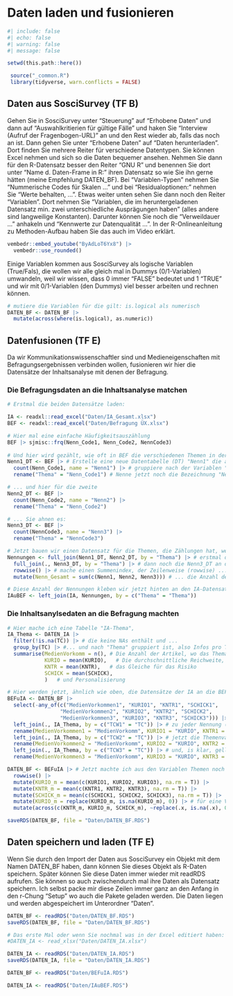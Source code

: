 # Daten laden und fusionieren

```r
#| include: false
#| echo: false
#| warning: false
#| message: false

setwd(this.path::here())

 source("_common.R")
 library(tidyverse, warn.conflicts = FALSE)
```


## Daten aus SosciSurvey (TF B)

Gehen Sie in SosciSurvey unter "Steuerung" auf "Erhobene Daten" und dann auf "Auswahlkritierien für gültige Fälle" und haken Sie "Interview (Aufruf der Fragenbogen-URL)" an und den Rest wieder ab, falls das noch an ist. Dann gehen Sie unter "Erhobene Daten" auf "Daten herunterladen". Dort finden Sie mehrere Reiter für verschiedene Datentypen. Sie können Excel nehmen und sich so die Daten bequemer ansehen. Nehmen Sie dann für den R-Datensatz besser den Reiter "GNU R" und benennen Sie dort unter "Name d. Daten-Frame in R:" ihren Datensatz so wie Sie ihn gerne hätten (meine Empfehlung DATEN_BF). Bei "Variablen-Typen" nehmen Sie "Nummerische Codes für Skalen ..." und bei "Residualoptionen:" nehmen Sie "Werte behalten, ...". Etwas weiter unten sehen Sie dann noch den Reiter "Variablen". Dort nehmen Sie "Variablen, die im heruntergeladenen Datensatz min. zwei unterschiedliche Ausprägungen haben" (alles andere sind langweilige Konstanten). Darunter können Sie noch die "Verweildauer ..." anhakeln und "Kennwerte zur Datenqualität ...". In der R-Onlineanleitung zu Methoden-Aufbau haben Sie das auch im Video erklärt.

```r
vembedr::embed_youtube("ByAdLoT6Yx8") |> 
  vembedr::use_rounded()
```

Einige Variablen kommen aus SosciSurvey als logische Variablen (True/Fals), die wollen wir alle gleich mal in Dummys (0/1-Variablen) umwandeln, weil wir wissen, dass 0 immer "FALSE" bedeutet und 1 "TRUE" und wir mit 0/1-Variablen (den Dummys) viel besser arbeiten und rechnen können.

```r
# mutiere die Variablen für die gilt: is.logical als numerisch
DATEN_BF <- DATEN_BF |> 
  mutate(across(where(is.logical), as.numeric))
```

## Datenfusionen (TF E)

Da wir Kommunikationswissenschaftler sind und Medieneigenschaften mit Befragungsergebnissen verbinden wollen, fusionieren wir hier die Datensätze der Inhaltsanalyse mit denen der Befragung.

### Die Befragungsdaten an die Inhaltsanalyse matchen

```r

# Erstmal die beiden Datensätze laden:

IA <- readxl::read_excel("Daten/IA_Gesamt.xlsx")
BEF <- readxl::read_excel("Daten/Befragung ÜX.xlsx")

# Hier mal eine einfache Häufigkeitsauszählung
BEF |> sjmisc::frq(Nenn_Code1, Nenn_Code2, NennCode3)
  
# Und hier wird gezählt, wie oft in BEF die verschiedenen Themen in der ersten Nennung vorkamen:
Nenn1_DT <- BEF |> # Erstelle eine neue Datentabelle (DT) "Nenn1" die aus BEF verarbeitet wurde und zwar wie folgt nach |> 
  count(Nenn_Code1, name = "Nenn1") |> # gruppiere nach der Variablen "Nenn_Code1" im Datensatz und zähle die Häufigkeit und schreibe die in "Nenn1"
  rename("Thema" = "Nenn_Code1") # Nenne jetzt noch die Bezeichnung "Nenn_Code1" in "Thema" um, damit es nachher einfach mit "Thema" gematcht werden kann

# ... und hier für die zweite
Nenn2_DT <- BEF |> 
  count(Nenn_Code2, name = "Nenn2") |> 
  rename("Thema" = "Nenn_Code2")

# ... Sie ahnen es:
Nenn3_DT <- BEF |> 
  count(NennCode3, name = "Nenn3") |> 
  rename("Thema" = "NennCode3")

# Jetzt bauen wir einen Datensatz für die Themen, die Zählungen hat, wenn sie in "Nenn1_DT" bis "Nenn3_DT" genannt wurden:
Nennungen <- full_join(Nenn1_DT, Nenn2_DT, by = "Thema") |> # erstmal die Nenn2-Daten an die Nenn2-Daten
  full_join(., Nenn3_DT, by = "Thema") |> # dann noch die Nenn3_DT an die beiden von oben
  rowwise() |> # mache einen Summenindex, der Zeilenweise (rowwise) ...
  mutate(Nenn_Gesamt = sum(c(Nenn1, Nenn2, Nenn3))) # ... die Anzahl der Nennungen aus Nenn1 bis Nenn3 aufsummiert = Anzahl der Themanennungen

# Diese Anzahl der Nennungen kleben wir jetzt hinten an den IA-Datensatz und nennen den fusionierten Datensatz "IAuBEF"
IAuBEF <- left_join(IA, Nennungen, by = c("Thema" = "Thema"))

```

### Die Inhaltsanylsedaten an die Befragung machten {#IAanBefragung}

```r

# Hier mache ich eine Tabelle "IA-Thema", 
IA_Thema <- DATEN_IA |> 
  filter(!is.na(TC)) |> # die keine NAs enthält und ...
  group_by(TC) |> #... und nach "Thema" gruppiert ist, also Infos pro Thema enthält und zwar ...
  summarise(MedienVorkomm = n(), # Die Anzahl der Artikel, wo das Thema vorkam
            KURIO = mean(KURIO),   # Die durchschnittliche Reichweite, die für die Artikel zu diesem Thema kodiert wurden
            KNTR = mean(KNTR),   # das Gleiche für das Risiko
            SCHICK = mean(SCHICK), 
            )   # und Personalisierung 

# Hier werden jetzt, ähnlich wie oben, die Datensätze der IA an die BEF geklebt und zu BEFuIA fusioniert
BEFuIA <- DATEN_BF |> 
  select(-any_of(c("MedienVorkommen1", "KURIO1", "KNTR1", "SCHICK1", 
                 "MedienVorkommen2", "KURIO2", "KNTR2", "SCHICK2", 
                 "MedienVorkommen3", "KURIO3", "KNTR3", "SCHICK3"))) |> 
  left_join(., IA_Thema, by = c("TCW1" = "TC")) |> # zu jeder Nennung (TCW) wir das "Thema" und die Mittelwerte der Variablen gehängt
  rename(MedienVorkommen1 = "MedienVorkomm", KURIO1 = "KURIO", KNTR1 = "KNTR", SCHICK1 = "SCHICK") |> # hier umbenennen, damit es die Variablen nicht doppelt gibt
  left_join(., IA_Thema, by = c("TCW2" = "TC")) |> # jetzt die Themenvariablen nach Nenn2
  rename(MedienVorkommen2 = "MedienVorkomm", KURIO2 = "KURIO", KNTR2 = "KNTR", SCHICK2 = "SCHICK") |>  # wieder umbenennen
  left_join(., IA_Thema, by = c("TCW3" = "TC")) |> # und, is klar, gell
  rename(MedienVorkommen3 = "MedienVorkomm", KURIO3 = "KURIO", KNTR3 = "KNTR", SCHICK3 = "SCHICK") # und umbennenen, damit wir auch hier wissen, dass es zur Nenn3 gehört

DATEN_BF <- BEFuIA |> # Jetzt machte ich aus den Variablen Themen noch jeweils einen Mittelwert als Interesse an den NFs
  rowwise() |> 
  mutate(KURIO_m = mean(c(KURIO1, KURIO2, KURIO3), na.rm = T)) |> 
  mutate(KNTR_m = mean(c(KNTR1, KNTR2, KNTR3), na.rm = T)) |> 
  mutate(SCHICK_m = mean(c(SCHICK1, SCHICK2, SCHICK3), na.rm = T)) |> 
  mutate(KURIO_m = replace(KURIO_m, is.na(KURIO_m), 0)) |> # für eine Variable die NA durch 0 ersetzen (kopieren)
  mutate(across(c(KNTR_m, KURIO_m, SCHICK_m), ~replace(.x, is.na(.x), 0) )) # across mehrere Varialblen gleichzeitig NA durch 0

saveRDS(DATEN_BF, file = "Daten/DATEN_BF.RDS")
```

## Daten speichern und laden (TF E)

Wenn Sie durch den Import der Daten aus SosciSurvey ein Objekt mit dem Namen DATEN_BF haben, dann können Sie dieses Objekt als R-Daten speichern. Später können Sie diese Daten immer wieder mit readRDS aufrufen. Sie können so auch zwischendurch mal ihre Daten als Datensatz speichern. Ich selbst packe mir diese Zeilen immer ganz an den Anfang in den r-Chung "Setup" wo auch die Pakete geladen werden. Die Daten liegen und werden abgespeichert im Unterordner "Daten".

```r
DATEN_BF <- readRDS("Daten/DATEN_BF.RDS")
saveRDS(DATEN_BF, file = "Daten/DATEN_BF.RDS")

# Das erste Mal oder wenn Sie nochmal was in der Excel editiert haben:
#DATEN_IA <- read_xlsx("Daten/DATEN_IA.xlsx")

DATEN_IA <- readRDS("Daten/DATEN_IA.RDS")
saveRDS(DATEN_IA, file = "Daten/DATEN_IA.RDS")

DATEN_BF <- readRDS("Daten/BEFuIA.RDS")

DATEN_IA <- readRDS("Daten/IAuBEF.RDS")
```
